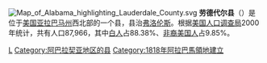 {{Otheruses|劳德代尔县|subject=美國亞拉巴馬州的一個縣|other=同名的縣}}
[[File:Map_of_Alabama_highlighting_Lauderdale_County.svg|right]]
'''劳德代尔县'''（{{lang-en|Lauderdale County}}）是位于[[美国|美国]][[亚拉巴马州|亚拉巴马州]]西北部的一个县，县治[[弗洛伦斯_(亚拉巴马州)|弗洛伦斯]]。根据[[美国人口调查局|美国人口调查局]]2000年统计，共有人口87,966，其中[[白人|白人]]占88.38%、[[非裔美国人|非裔美国人]]占9.85%。

{{勞德代爾縣 (阿拉巴馬州)}}
{{Alabama}}
{{Alabama-stub}}

[[Category:亞拉巴馬州行政區劃|L]]
[[Category:阿巴拉契亚地区的县|Category:阿巴拉契亚地区的县]]
[[Category:1818年阿拉巴馬領地建立|Category:1818年阿拉巴馬領地建立]]